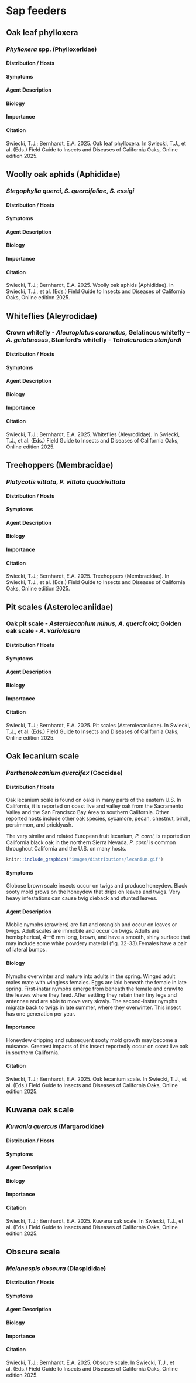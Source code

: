 # Sap feeders {#sap}

## Oak leaf phylloxera {-}

### *Phylloxera* spp. (Phylloxeridae) {-}

#### Distribution / Hosts {-}



#### Symptoms {-}



#### Agent Description {-}



#### Biology {-}



#### Importance {-}



#### Citation {-}

Swiecki, T.J.; Bernhardt, E.A. 2025. Oak leaf phylloxera. In Swiecki, T.J., et al. (Eds.) Field Guide to Insects and Diseases of California Oaks, Online edition 2025.

## Woolly oak aphids (Aphididae) {-}
### *Stegophylla querci*, *S. quercifoliae*, *S. essigi*  {-}

#### Distribution / Hosts {-}



#### Symptoms {-}



#### Agent Description {-}



#### Biology {-}



#### Importance {-}



#### Citation {-}

Swiecki, T.J.; Bernhardt, E.A. 2025. Woolly oak aphids (Aphididae). In Swiecki, T.J., et al. (Eds.) Field Guide to Insects and Diseases of California Oaks, Online edition 2025.

## Whiteflies (Aleyrodidae) {-}

### Crown whitefly - *Aleuroplatus coronatus*, Gelatinous whitefly – *A. gelatinosus*, Stanford’s whitefly - *Tetraleurodes stanfordi* {-}

#### Distribution / Hosts {-}



#### Symptoms {-}



#### Agent Description {-}



#### Biology {-}



#### Importance {-}



#### Citation {-}

Swiecki, T.J.; Bernhardt, E.A. 2025. Whiteflies (Aleyrodidae). In Swiecki, T.J., et al. (Eds.) Field Guide to Insects and Diseases of California Oaks, Online edition 2025.

## Treehoppers (Membracidae) {-}
### *Platycotis vittata*, *P. vittata quadrivittata* {-}

#### Distribution / Hosts {-}



#### Symptoms {-}



#### Agent Description {-}



#### Biology {-}



#### Importance {-}



#### Citation {-}

Swiecki, T.J.; Bernhardt, E.A. 2025. Treehoppers (Membracidae). In Swiecki, T.J., et al. (Eds.) Field Guide to Insects and Diseases of California Oaks, Online edition 2025.

## Pit scales (Asterolecaniidae) {-}

### Oak pit scale - *Asterolecanium minus*, *A. quercicola*; Golden oak scale - *A. variolosum* {-}

#### Distribution / Hosts {-}



#### Symptoms {-}



#### Agent Description {-}



#### Biology {-}



#### Importance {-}


#### Citation {-}

Swiecki, T.J.; Bernhardt, E.A. 2025. Pit scales (Asterolecaniidae). In Swiecki, T.J., et al. (Eds.) Field Guide to Insects and Diseases of California Oaks, Online edition 2025.


## Oak lecanium scale  {-}

### *Parthenolecanium quercifex* (Coccidae) {-}

#### Distribution / Hosts {-}

Oak lecanium scale is found on oaks in many parts of the eastern U.S.  In California, it is reported on coast live and valley oak from the Sacramento Valley and the San Francisco Bay Area to southern California.  Other reported hosts include other oak species, sycamore, pecan, chestnut, birch, persimmon, and pricklyash.

The very similar and related European fruit lecanium, *P. corni*, is reported on California black oak in the northern Sierra Nevada.  *P. corni* is common throughout California and the U.S. on many hosts.

```r
knitr::include_graphics("images/distributions/lecanium.gif")
```

#### Symptoms {-}

Globose brown scale insects occur on twigs and produce honeydew.  Black sooty mold grows on the honeydew that drips on leaves and twigs.  Very heavy infestations can cause twig dieback and stunted leaves.

#### Agent Description {-}

Mobile nymphs (crawlers) are flat and orangish and occur on leaves or twigs.  Adult scales are immobile and occur on twigs.  Adults are hemispherical, 4—6 mm long, brown, and have a smooth, shiny surface that may include some white powdery material (fig. 32-33).Females have a pair of lateral bumps. 

#### Biology {-}

Nymphs overwinter and mature into adults in the spring.  Winged adult males mate with wingless females.  Eggs are laid beneath the female in late spring.  First-instar nymphs emerge from beneath the female and crawl to the leaves where they feed.  After settling they retain their tiny legs and antennae and are able to move very slowly.  The second-instar nymphs migrate back to twigs in late summer, where they overwinter.  This insect has one generation per year.

#### Importance {-}

Honeydew dripping and subsequent sooty mold growth may become a nuisance.  Greatest impacts of this insect reportedly occur on coast live oak in southern California.

#### Citation {-}

Swiecki, T.J.; Bernhardt, E.A. 2025. Oak lecanium scale. In Swiecki, T.J., et al. (Eds.) Field Guide to Insects and Diseases of California Oaks, Online edition 2025.



## Kuwana oak scale {-}

### *Kuwania quercus* (Margarodidae) {-}

#### Distribution / Hosts {-}



#### Symptoms {-}



#### Agent Description {-}



#### Biology {-}



#### Importance {-}



#### Citation {-}

Swiecki, T.J.; Bernhardt, E.A. 2025. Kuwana oak scale. In Swiecki, T.J., et al. (Eds.) Field Guide to Insects and Diseases of California Oaks, Online edition 2025.

## Obscure scale {-}

### *Melanaspis obscura* (Diaspididae) {-}

#### Distribution / Hosts {-}



#### Symptoms {-}



#### Agent Description {-}



#### Biology {-}



#### Importance {-}



#### Citation {-}

Swiecki, T.J.; Bernhardt, E.A. 2025. Obscure scale. In Swiecki, T.J., et al. (Eds.) Field Guide to Insects and Diseases of California Oaks, Online edition 2025.

